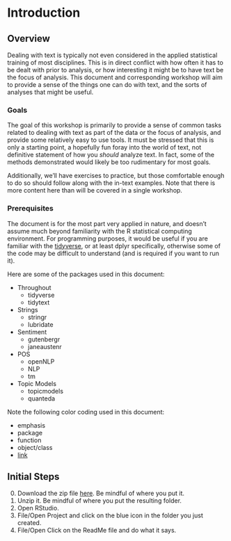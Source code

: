 # Introduction


## Overview

Dealing with text is typically not even considered in the applied statistical training of most disciplines.  This is in direct conflict with how often it has to be dealt with prior to analysis, or how interesting it might be to have text be the focus of analysis.  This document and corresponding workshop will aim to provide a sense of the things one can do with text, and the sorts of analyses that might be useful.  

### Goals

The goal of this workshop is primarily to provide a sense of common tasks related to dealing with text as part of the data or the focus of analysis, and provide some relatively easy to use tools.  It must be stressed that this is only a starting point, a hopefully fun foray into the world of text, not definitive statement of how you *should* analyze text.  In fact, some of the methods demonstrated would likely be too rudimentary for most goals.

Additionally, we'll have exercises to practice, but those comfortable enough to do so should follow along with the in-text examples.  Note that there is more content here than will be covered in a single workshop.


### Prerequisites

The document is for the most part very applied in nature, and doesn't assume much beyond familiarity with the R statistical computing environment.  For programming purposes, it would be useful if you are familiar with the [tidyverse](https://www.tidyverse.org/), or at least <span class="pack">dplyr</span> specifically, otherwise some of the code may be difficult to understand (and is required if you want to run it).

Here are some of the packages used in this document:

- Throughout
    - <span class="pack">tidyverse</span>
    - <span class="pack">tidytext</span>

- Strings
    - <span class="pack">stringr</span>
    - <span class="pack">lubridate</span>
    
- Sentiment 
    - <span class="pack">gutenbergr</span>
    - <span class="pack">janeaustenr</span>
- POS
    - <span class="pack">openNLP</span>
    - <span class="pack">NLP</span>
    - <span class="pack">tm</span>
    
- Topic Models
    - <span class="pack">topicmodels</span>
    - <span class="pack">quanteda</span>
       

Note the following color coding used in this document:

- <span class="emph">emphasis</span>
- <span class="pack">package</span>
- <span class="func">function</span>
- <span class="objclass">object/class</span>
- [link]()


## Initial Steps

0. Download the zip file [here](). Be mindful of where you put it.
1. Unzip it. Be mindful of where you put the resulting folder.
2. Open RStudio.
3. File/Open Project and click on the blue icon in the folder you just created.
4. File/Open Click on the ReadMe file and do what it says.

